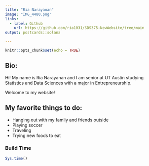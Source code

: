 ```yaml
---
title: "Ria Narayanan"
image: "IMG_4480.png"
links:
  - label: Github
    url: https://github.com/ria1031/SDS375-NewWebsite/tree/main
output: postcards::solana

---
```



```r
knitr::opts_chunk$set(echo = TRUE)
```

## Bio:

Hi! My name is Ria Narayanan and I am senior at UT Austin studying Statistics and Data Sciences with a major in Entrepreneurship.


Welcome to my website!



## My favorite things to do:

- Hanging out with my family and friends outside
- Playing soccer
- Traveling
- Trying new foods to eat




### Build Time

```r
Sys.time()

```

